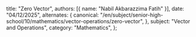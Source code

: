   title: "Zero Vector",
  authors: [{ name: "Nabil Akbarazzima Fatih" }],
  date: "04/12/2025",
  alternates: {
    canonical:
      "/en/subject/senior-high-school/10/mathematics/vector-operations/zero-vector",
  },
  subject: "Vector and Operations",
  category: "Mathematics",
};
